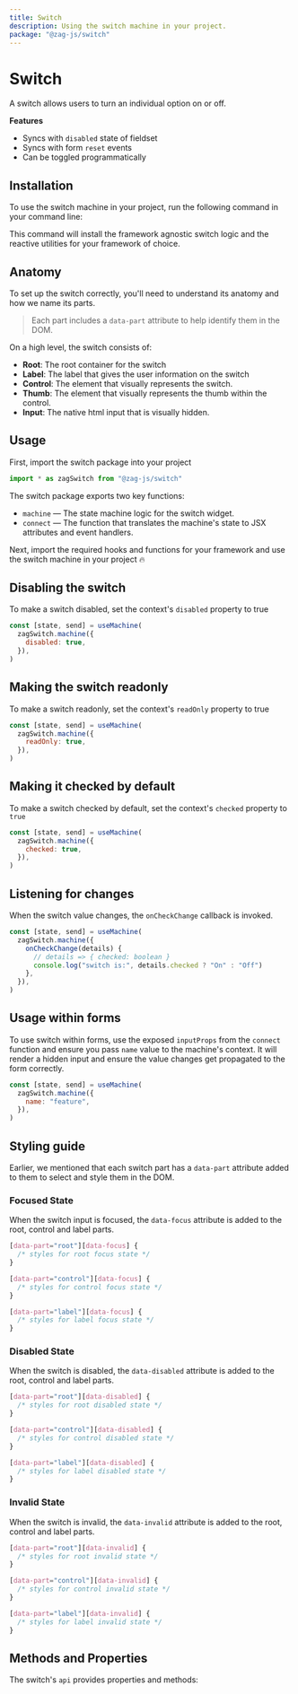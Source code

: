 ```yaml
---
title: Switch
description: Using the switch machine in your project.
package: "@zag-js/switch"
---
```


# Switch

A switch allows users to turn an individual option on or off.

<Resources pkg="@zag-js/switch" />

<Showcase id="Switch" />

**Features**

- Syncs with `disabled` state of fieldset
- Syncs with form `reset` events
- Can be toggled programmatically

## Installation

To use the switch machine in your project, run the following command in your
command line:

<CodeSnippet id="switch/installation.mdx" />

This command will install the framework agnostic switch logic and the reactive
utilities for your framework of choice.

## Anatomy

To set up the switch correctly, you'll need to understand its anatomy and how we
name its parts.

> Each part includes a `data-part` attribute to help identify them in the DOM.

<Anatomy id="switch" />

On a high level, the switch consists of:

- **Root**: The root container for the switch
- **Label**: The label that gives the user information on the switch
- **Control**: The element that visually represents the switch.
- **Thumb**: The element that visually represents the thumb within the control.
- **Input**: The native html input that is visually hidden.

## Usage

First, import the switch package into your project

```jsx
import * as zagSwitch from "@zag-js/switch"
```

The switch package exports two key functions:

- `machine` — The state machine logic for the switch widget.
- `connect` — The function that translates the machine's state to JSX attributes
  and event handlers.

Next, import the required hooks and functions for your framework and use the
switch machine in your project 🔥

<CodeSnippet id="switch/usage.mdx" />

## Disabling the switch

To make a switch disabled, set the context's `disabled` property to true

```jsx {3}
const [state, send] = useMachine(
  zagSwitch.machine({
    disabled: true,
  }),
)
```

## Making the switch readonly

To make a switch readonly, set the context's `readOnly` property to true

```jsx {3}
const [state, send] = useMachine(
  zagSwitch.machine({
    readOnly: true,
  }),
)
```

## Making it checked by default

To make a switch checked by default, set the context's `checked` property to
`true`

```jsx {3}
const [state, send] = useMachine(
  zagSwitch.machine({
    checked: true,
  }),
)
```

## Listening for changes

When the switch value changes, the `onCheckChange` callback is invoked.

```jsx {3-5}
const [state, send] = useMachine(
  zagSwitch.machine({
    onCheckChange(details) {
      // details => { checked: boolean }
      console.log("switch is:", details.checked ? "On" : "Off")
    },
  }),
)
```

## Usage within forms

To use switch within forms, use the exposed `inputProps` from the `connect`
function and ensure you pass `name` value to the machine's context. It will
render a hidden input and ensure the value changes get propagated to the form
correctly.

```jsx {3}
const [state, send] = useMachine(
  zagSwitch.machine({
    name: "feature",
  }),
)
```

## Styling guide

Earlier, we mentioned that each switch part has a `data-part` attribute added to
them to select and style them in the DOM.

### Focused State

When the switch input is focused, the `data-focus` attribute is added to the
root, control and label parts.

```css
[data-part="root"][data-focus] {
  /* styles for root focus state */
}

[data-part="control"][data-focus] {
  /* styles for control focus state */
}

[data-part="label"][data-focus] {
  /* styles for label focus state */
}
```

### Disabled State

When the switch is disabled, the `data-disabled` attribute is added to the root,
control and label parts.

```css
[data-part="root"][data-disabled] {
  /* styles for root disabled state */
}

[data-part="control"][data-disabled] {
  /* styles for control disabled state */
}

[data-part="label"][data-disabled] {
  /* styles for label disabled state */
}
```

### Invalid State

When the switch is invalid, the `data-invalid` attribute is added to the root,
control and label parts.

```css
[data-part="root"][data-invalid] {
  /* styles for root invalid state */
}

[data-part="control"][data-invalid] {
  /* styles for control invalid state */
}

[data-part="label"][data-invalid] {
  /* styles for label invalid state */
}
```

## Methods and Properties

The switch's `api` provides properties and methods:

<ApiTable name="switch" />
